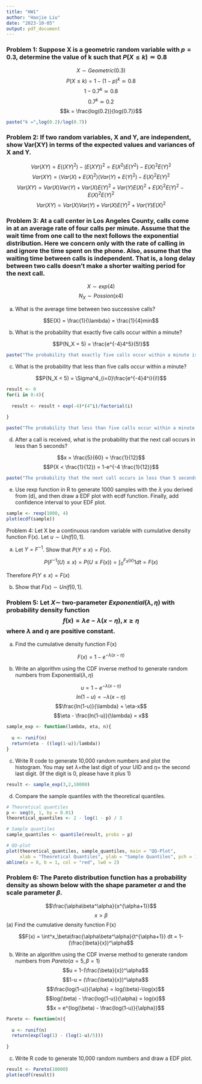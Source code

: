 ```yaml
---
title: "HW1"
author: "Haojie Liu"
date: "2023-10-05"
output: pdf_document
---
```



### Problem 1: Suppose X is a geometric random variable with $p = 0.3$, determine the value of k such that $P(X \le k) \simeq 0.8$

$$X\sim Geometric(0.3)$$
$$P(X\le k) = 1-(1-p)^k\simeq 0.8$$
$$1-0.7^k \simeq 0.8$$
$$0.7^k \simeq 0.2$$
$$k = \frac{log(0.2)}{log(0.7)}$$

```r
paste("k =",log(0.2)/log(0.7))
```


### Problem 2: If two random variables, X and Y, are independent, show Var(XY) in terms of the expected values and variances of X and Y.

$$Var(XY) = E((XY)^2) - (E(XY))^2 = E(X^2)E(Y^2) - E(X)^2E(Y)^2$$
$$Var(XY) = (Var(X)+E(X)^2)(Var(Y)+E(Y)^2)-E(X)^2E(Y)^2$$
$$Var(XY) = Var(X)Var(Y)+Var(X)E(Y)^2+Var(Y)E(X)^2+E(X)^2E(Y)^2-E(X)^2E(Y)^2$$
$$Var(XY) = Var(X)Var(Y)+Var(X)E(Y)^2+Var(Y)E(X)^2$$

### Problem 3: At a call center in Los Angeles County, calls come in at an average rate of four calls per minute. Assume that the wait time from one call to the next follows the exponential distribution. Here we concern only with the rate of calling in and ignore the time spent on the phone. Also, assume that the waiting time between calls is independent. That is, a long delay between two calls doesn’t make a shorter waiting period for the next call.

$$X \sim exp(4)$$
$$N_X\sim Possion(x4)$$

(a) What is the average time between two successive calls?

$$E(X) = \frac{1}{\lambda} = \frac{1}{4}min$$

(b) What is the probability that exactly five calls occur within a minute?

$$P(N_X = 5) = \frac{e^{-4}4^5}{5!}$$

```r

paste("The probability that exactly five calls occur within a minute is", exp(-4)*(4^5)/factorial(5))

```

(c) What is the probability that less than five calls occur within a minute?

$$P(N_X < 5) = \Sigma^4_{i=0}\frac{e^{-4}4^i}{i!}$$

```r

result <- 0
for(i in 0:4){
  
  result <- result + exp(-4)*(4^i)/factorial(i)
  
}

paste("The probability that less than five calls occur within a minute is", result)

```


(d) After a call is received, what is the probability that the next call occurs in less than 5 seconds?

$$x = \frac{5}{60} = \frac{1}{12}$$
$$P(X < \frac{1}{12}) = 1-e^{-4 \frac{1}{12}}$$

```r

paste("The probability that the next call occurs in less than 5 seconds is", 1-exp(-4/12))

```


(e) Use rexp function in R to generate 1000 samples with the $\lambda$ you derived from (d), and then draw a EDF plot with ecdf function. Finally, add confidence interval to your EDF plot.

```r
sample <- rexp(1000, 4)
plot(ecdf(sample))
```



Problem 4: Let X be a continuous random variable with cumulative density function F(x). Let $u \sim Unif[0,1]$.

(a) Let $Y=F^{-1}$. Show that $P(Y \le x)=F(x)$.

$$P(F^{-1}(U) \le x) = P(U\le F(x)) = \int^{F_X(x)}_0 1dt = F(x)$$

Therefore $P(Y \le x)=F(x)$

(b) Show that $F(x) \sim Unif[0,1]$.



### Problem 5: Let $X \sim$ two-parameter $Exponential(\lambda, \eta)$ with probability density function $$f(x) = \lambda e-\lambda(x-\eta), x \ge \eta$$ where $\lambda$ and $\eta$ are positive constant.

(a) Find the cumulative density function F(x)

$$F(x) = 1-e^{-\lambda(x-\eta)}$$

(b) Write an algorithm using the CDF inverse method to generate random numbers from Exponential$(\lambda, \eta)$

$$u = 1-e^{-\lambda(x-\eta)}$$
$$ln(1-u) = -\lambda(x-\eta)$$
$$\frac{ln(1-u)}{\lambda} = \eta-x$$
$$\eta - \frac{ln(1-u)}{\lambda} = x$$

```r

sample_exp <- function(lambda, eta, n){
  
  u <- runif(n)
  return(eta - ((log(1-u))/lambda))
}

```


(c) Write R code to generate 10,000 random numbers and plot the histogram. You may set $\lambda =$the last digit of your UID and $\eta =$ the second last digit. (If the digit is 0, please have it plus 1)

```r
result <- sample_exp(3,2,10000)
```


(d) Compare the sample quantiles with the theoretical quantiles.

```r

# Theoretical quantiles
p <- seq(0, 1, by = 0.01)
theoretical_quantiles <- 2 - log(1 - p) / 3

# Sample quantiles
sample_quantiles <- quantile(result, probs = p)

# QQ-plot
plot(theoretical_quantiles, sample_quantiles, main = "QQ-Plot",
     xlab = "Theoretical Quantiles", ylab = "Sample Quantiles", pch = 16, col = "blue")
abline(a = 0, b = 1, col = "red", lwd = 2)


```



### Problem 6: The Pareto distribution function has a probability density as shown below with the shape parameter $\alpha$ and the scale parameter $\beta$.
$$\frac{\alpha\beta^\alpha}{x^{\alpha+1}}$$
$$x > \beta$$
(a) Find the cumulative density function F(x)

$$F(x) = \int^x_\beta\frac{\alpha\beta^\alpha}{t^{\alpha+1}} dt = 1-(\frac{\beta}{x})^\alpha$$


(b) Write an algorithm using the CDF inverse method to generate random numbers from $Pareto(\alpha = 5, \beta = 1)$
$$u = 1-(\frac{\beta}{x})^\alpha$$
$$1-u = (\frac{\beta}{x})^\alpha$$
$$\frac{log(1-u)}{\alpha} = log(\beta)-\log(x)$$
$$log(\beta) - \frac{log(1-u)}{\alpha} = log(x)$$
$$x = e^{log(\beta) - \frac{log(1-u)}{\alpha}}$$

```r

Pareto <- function(n){
  
  u <- runif(n)
  return(exp(log(1) - (log(1-u)/5)))
  
}

```


(c) Write R code to generate 10,000 random numbers and draw a EDF plot.

```r
result <- Pareto(10000)
plot(ecdf(result))
```









